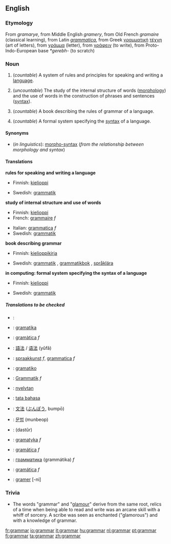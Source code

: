 ==English==
===Etymology===
From ''gramarye'', from Middle English ''gramery'', from Old French ''gramaire'' (classical learning), from Latin ''[[grammatica]]'', from Greek [[γραμματική]] [[τέχνη]] (art of letters), from [[γράμμα]] (letter), from [[γράφειν]] (to write), from Proto-Indo-European base ''*gerebh-'' (to scratch)

===Noun===
{{wikipedia}}
{{en-noun-reg-both}}

#(''countable'') A system of rules and principles for speaking and writing a [[language]].
#{{linguistics}} (''uncountable'') The study of the internal structure of words ([[morphology]]) and the use of words in the construction of phrases and sentences ([[syntax]]).
#(''countable'') A book describing the rules of grammar of a language.
#{{comptheory}} (''countable'') A formal system specifying the [[syntax]] of a language.

====Synonyms====
*(''in linguistics''): [[morpho-syntax]] (''from the relationship between morphology and syntax'')

====Translations====

'''rules for speaking and writing a language'''
{{top}}
*Finnish: [[kielioppi]]
{{mid}}
*Swedish: [[grammatik]] {{c}}
{{bottom}}

'''study of internal structure and use of words'''
{{top}}
*Finnish: [[kielioppi]]
*French: [[grammaire]] ''f''
{{mid}}
*Italian: [[grammatica]] ''f''
*Swedish: [[grammatik]] {{c}}
{{bottom}}

'''book describing grammar'''
{{top}}
*Finnish: [[kielioppikirja]]
{{mid}}
*Swedish: [[grammatik]] {{c}}, [[grammatikbok]] {{c}}, [[språklära]] {{c}}
{{bottom}}

'''in computing: formal system specifying the syntax of a language'''
{{top}}
*Finnish: [[kielioppi]]
{{mid}}
*Swedish: [[grammatik]] {{c}}
{{bottom}}

=====Translations to be checked=====
<!--Remove this section once all of the translations below have been moved into the tables above.-->
{{checktrans}}
*{{ttbc|Arabic}}: {{ARchar|[[قواعد|قَوَاعِد]]}} {{IPAchar|(qawáːʕed)}}
*{{ttbc|Basque}}: [[gramatika]]
*{{ttbc|Catalan}}: [[gramàtica]] ''f''
*{{ttbc|Chinese}}: [[語法]] / [[语法]] (yǔfǎ)
*{{ttbc|Dutch}}: [[spraakkunst]] ''f'', [[grammatica]] ''f''
*{{ttbc|Esperanto}}: [[gramatiko]]
*{{ttbc|German}}: [[Grammatik]] ''f''
*{{ttbc|Hungarian}}: [[nyelvtan]]
*{{ttbc|Indonesian}}: [[tata bahasa]]
*{{ttbc|Japanese}}: [[文法]] ([[ぶんぽう]], bumpō)
*{{ttbc|Korean}}: [[문법]] (munbeop)
*{{ttbc|Persian}}: {{FAchar|[[دستور]]}} (dastûr)
*{{ttbc|Polish}}: [[gramatyka]] ''f''
*{{ttbc|Portuguese}}: [[gramática]] ''f''
*{{ttbc|Russian}}: [[грамматика]] (grammátika) ''f''
*{{ttbc|Spanish}}: [[gramática]] ''f''
*{{ttbc|Turkish}}: [[gramer]] [-ni]

===Trivia===
*The words "grammar" and "[[glamour]]" derive from the same root, relics of a time when being able to read and write was an arcane skill with a whiff of sorcery. A scribe was seen as enchanted ("glamorous") and with a knowledge of grammar.

[[fr:grammar]]
[[io:grammar]]
[[it:grammar]]
[[hu:grammar]]
[[nl:grammar]]
[[pt:grammar]]
[[fi:grammar]]
[[ta:grammar]]
[[zh:grammar]]